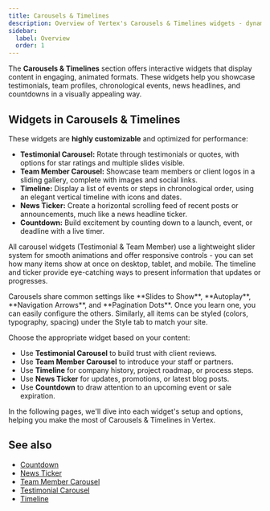 ```yaml
---
title: Carousels & Timelines
description: Overview of Vertex's Carousels & Timelines widgets - dynamic sliders and timeline displays for testimonials, team members, news, events, and more.
sidebar:
  label: Overview
  order: 1
---
```



The **Carousels & Timelines** section offers interactive widgets that display content in engaging, animated formats. These widgets help you showcase testimonials, team profiles, chronological events, news headlines, and countdowns in a visually appealing way.

## Widgets in Carousels & Timelines

<CardGrid>
  <LinkCard href="./testimonial-carousel/" title="Testimonial Carousel" description="Show client testimonials in a sliding carousel format." />
  <LinkCard href="./team-member-carousel/" title="Team Member Carousel" description="Display your team or staff profiles in an interactive carousel." />
  <LinkCard href="./timeline/" title="Timeline" description="Present events or milestones on a vertical timeline." />
  <LinkCard href="./news-ticker/" title="News Ticker" description="Show scrolling news headlines or post titles on your site." />
  <LinkCard href="./countdown/" title="Countdown" description="Add a countdown timer counting down to a specific date or time." />
</CardGrid>

These widgets are **highly customizable** and optimized for performance:
- **Testimonial Carousel:** Rotate through testimonials or quotes, with options for star ratings and multiple slides visible.
- **Team Member Carousel:** Showcase team members or client logos in a sliding gallery, complete with images and social links.
- **Timeline:** Display a list of events or steps in chronological order, using an elegant vertical timeline with icons and dates.
- **News Ticker:** Create a horizontal scrolling feed of recent posts or announcements, much like a news headline ticker.
- **Countdown:** Build excitement by counting down to a launch, event, or deadline with a live timer.

All carousel widgets (Testimonial & Team Member) use a lightweight slider system for smooth animations and offer responsive controls - you can set how many items show at once on desktop, tablet, and mobile. The timeline and ticker provide eye-catching ways to present information that updates or progresses.

<Aside type="tip" title="Common Settings">
Carousels share common settings like **Slides to Show**, **Autoplay**, **Navigation Arrows**, and **Pagination Dots**. Once you learn one, you can easily configure the others. Similarly, all items can be styled (colors, typography, spacing) under the Style tab to match your site.
</Aside>

Choose the appropriate widget based on your content:
- Use **Testimonial Carousel** to build trust with client reviews.
- Use **Team Member Carousel** to introduce your staff or partners.
- Use **Timeline** for company history, project roadmap, or process steps.
- Use **News Ticker** for updates, promotions, or latest blog posts.
- Use **Countdown** to draw attention to an upcoming event or sale expiration.

In the following pages, we'll dive into each widget's setup and options, helping you make the most of Carousels & Timelines in Vertex.

## See also

- [Countdown](/vertex/widgets/carousels-timelines/countdown/)
- [News Ticker](/vertex/widgets/carousels-timelines/news-ticker/)
- [Team Member Carousel](/vertex/widgets/carousels-timelines/team-member-carousel/)
- [Testimonial Carousel](/vertex/widgets/carousels-timelines/testimonial-carousel/)
- [Timeline](/vertex/widgets/carousels-timelines/timeline/)
